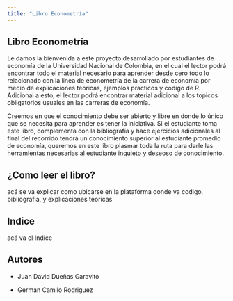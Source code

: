 ```yaml
---
title: "Libro Econometría"
---
```


## Libro Econometría

Le damos la bienvenida a este proyecto desarrollado por estudiantes de economía de la Universidad Nacional de Colombia, en el cual el lector podrá encontrar todo el material necesario para aprender desde cero todo lo relacionado con la linea de econometría de la carrera de economía por medio de explicaciones teoricas, ejemplos practicos y codigo de R. Adicional a esto, el lector podrá encontrar material adicional a los topicos obligatorios usuales en las carreras de economía.

Creemos en que el conocimiento debe ser abierto y libre en donde lo único que se necesita para aprender es tener la iniciativa. Si el estudiante toma este libro, complementa con la bibliografía y hace ejercicios adicionales al final del recorrido tendrá un conocimiento superior al estudiante promedio de economía, queremos en este libro plasmar toda la ruta para darle las herramientas necesarias al estudiante inquieto y deseoso de conocimiento.

## ¿Como leer el libro?

acá se va explicar como ubicarse en la plataforma donde va codigo, bibliografia, y explicaciones teoricas

## Indice

acá va el Indice

## Autores

-   Juan David Dueñas Garavito

-   German Camilo Rodriguez

